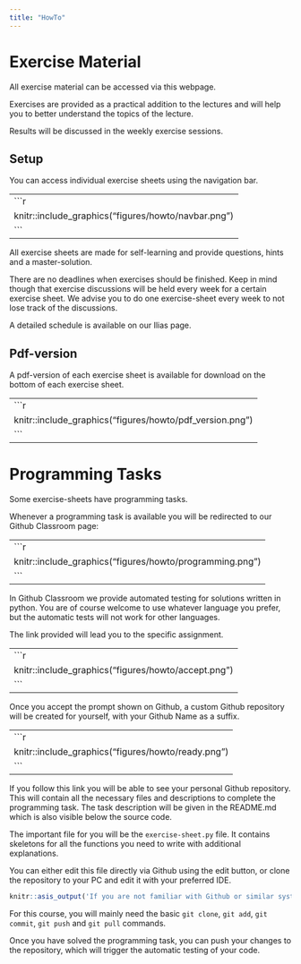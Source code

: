 ```yaml
---
title: "HowTo"
---
```



# Exercise Material

All exercise material can be accessed via this webpage.

Exercises are provided as a practical addition to the lectures and will help you to better understand the topics of the lecture.

Results will be discussed in the weekly exercise sessions.

## Setup

You can access individual exercise sheets using the navigation bar.

---------------------------------
```r
knitr::include_graphics("figures/howto/navbar.png")
```
---------------------------------

All exercise sheets are made for self-learning and provide questions, hints and a master-solution.

There are no deadlines when exercises should be finished.
Keep in mind though that exercise discussions will be held every week for a certain exercise sheet. We advise you to do one exercise-sheet every week to not lose track of the discussions.

A detailed schedule is available on our Ilias page.

## Pdf-version

A pdf-version of each exercise sheet is available for download on the bottom of each exercise sheet.

---------------------------------
```r
knitr::include_graphics("figures/howto/pdf_version.png")
```
---------------------------------

# Programming Tasks

Some exercise-sheets have programming tasks.

Whenever a programming task is available you will be redirected to our Github Classroom page:

---------------------------------
```r
knitr::include_graphics("figures/howto/programming.png")
```
---------------------------------

In Github Classroom we provide automated testing for solutions written in python. You are of course welcome to use whatever language you prefer, but the automatic tests will not work for other languages.

The link provided will lead you to the specific assignment.

---------------------------------
```r
knitr::include_graphics("figures/howto/accept.png")
```
---------------------------------

Once you accept the prompt shown on Github, a custom Github repository will be created for yourself, with your Github Name as a suffix.

---------------------------------
```r
knitr::include_graphics("figures/howto/ready.png")
```
---------------------------------

If you follow this link you will be able to see your personal Github repository. This will contain all the necessary files and descriptions to complete the programming task.
The task description will be given in the README.md which is also visible below the source code.

The important file for you will be the `exercise-sheet.py` file. It contains skeletons for all the functions you need to write with additional explanations.

You can either edit this file directly via Github using the edit button, or clone the repository to your PC and edit it with your preferred IDE.

```r
knitr::asis_output('If you are not familiar with Github or similar systems, we recommend that you spend some time to get used to it: <a href="https://docs.github.com/en/get-started" title=" ">Github Docs</a>')
```

For this course, you will mainly need the basic `git clone`, `git add`, `git commit`, `git push` and `git pull` commands.

Once you have solved the programming task, you can push your changes to the repository, which will trigger the automatic testing of your code.
